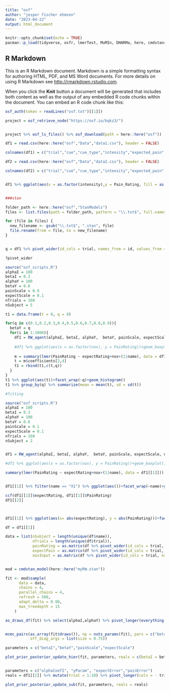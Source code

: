 ```yaml
---
title: "osf"
author: "jesper fischer ehmsen"
date: "2023-04-22"
output: html_document
---
```


```r
knitr::opts_chunk$set(echo = TRUE)
pacman::p_load(tidyverse, osfr, lmerTest, MuMIn, DHARMa, here, cmdstanr, tidybayes, bayesplot, posterior)
```

## R Markdown

This is an R Markdown document. Markdown is a simple formatting syntax for authoring HTML, PDF, and MS Word documents. For more details on using R Markdown see <http://rmarkdown.rstudio.com>.

When you click the **Knit** button a document will be generated that includes both content as well as the output of any embedded R code chunks within the document. You can embed an R code chunk like this:



```r
osf_auth(token = readLines("osf.txt")[[1]])

project = osf_retrieve_node("https://osf.io/bqkz3/")


project %>% osf_ls_files() %>% osf_download(path = here::here("osf"))


```




```r
df1 = read.csv(here::here("osf","Data","data1.csv"), header = FALSE)

colnames(df1) = c("trial","cue","cue_type","intensity","expected_pain","Pain_Rating","id")

df2 = read.csv(here::here("osf","Data","data2.csv"), header = FALSE)

colnames(df2) = c("trial","cue","cue_type","intensity","expected_pain","Pain_Rating","NPS","id")


df1 %>% ggplot(aes(x = as.factor(intensity),y = Pain_Rating, fill = as.factor(cue_type)))+geom_boxplot()+facet_wrap(~id)+theme_classic()


###stan

folder_path <- here::here("osf","StanModels")
files <- list.files(path = folder_path, pattern = "\\.txt$", full.names = TRUE)

for (file in files) {
  new_filename <- gsub("\\.txt$", ".stan", file)
  file.rename(from = file, to = new_filename)
}


q = df1 %>% pivot_wider(id_cols = trial, names_from = id, values_from = Pain_Rating)

?pivot_wider
```
```r

source("osf_scripts.R")
alphaI = 100
betaI = 0.3
alphaY = 100
betaY = 0.6
painScale = 0.9
expectScale = 0.1
nTrials = 160
nSubject = 5

t1 = data.frame(t = 0, q = 0)

for(q in c(0.1,0.2,0.3,0.4,0.5,0.6,0.7,0.8,0.9)){
  betaY = q
  for(i in 1:1000){
    df1 = RW_agent(alphaI, betaI, alphaY,  betaY, painScale, expectScale, nTrials, nSubject)q
    
    #df1 %>% ggplot(aes(x = as.factor(nox), y = PainRating))+geom_boxplot()
    
    m = summary(lmer(PainRating ~ expectRating+nox+(1|name), data = df1[[1]]))
    t = m$coefficients[2,4]
    t1 = rbind(t1,c(t,q))
  }
}
t1 %>% ggplot(aes(t))+facet_wrap(~q)+geom_histogram()
t1 %>% group_by(q) %>% summarize(mean = mean(t), sd = sd(t))

```


```r
#fitting

source("osf_scripts.R")
alphaI = 100
betaI = 0.3
alphaY = 100
betaY = 0.6
painScale = 0.1
expectScale = 0.1
nTrials = 160
nSubject = 2


df1 = RW_agent(alphaI, betaI, alphaY,  betaY, painScale, expectScale, nTrials, nSubject)

#df1 %>% ggplot(aes(x = as.factor(nox), y = PainRating))+geom_boxplot()

summary(lmer(PainRating ~ expectRating+nox+(1|name), data = df1[[1]]))


df1[[1]] %>% filter(name == "X1") %>% ggplot(aes())+facet_wrap(~name)+geom_line(aes(x = trial, y = PainRating), col = "red")+geom_line(aes(x = trial, y = expectRating), col = "blue")+theme_classic()+geom_point(aes(x = trial, y = as.numeric(as.character(nox))))

ccf(df1[[1]]$expectRating, df1[[1]]$PainRating)
df1[[2]]



df1[[1]] %>% ggplot(aes(x= abs(expectRating), y = abs(PainRating)))+facet_wrap(~name)+geom_point()+geom_smooth(method = "lm")+facet_wrap(~name)
```

```r
df = df1[[1]]

data = list(nSubject = length(unique(df$name)), 
            nTrials = length(unique(df$trial)), 
            painRating = as.matrix(df %>% pivot_wider(id_cols = trial, names_from = name, values_from = PainRating) %>% mutate(trial= NULL)),
            expectPain = as.matrix(df %>% pivot_wider(id_cols = trial, names_from = name, values_from = expectRating)%>% mutate(trial= NULL)),
            noxInput = as.matrix(df %>% pivot_wider(id_cols = trial, names_from = name, values_from = nox)%>% mutate(trial= NULL)))


mod = cmdstan_model(here::here("myRW.stan"))

fit <- mod$sample(
      data = data,
      chains = 4, 
      parallel_chains = 4,
      refresh = 500,
      adapt_delta = 0.90,
      max_treedepth = 15
    )

as_draws_df(fit) %>% select(alphaI,alphaY) %>% pivot_longer(everything()) %>% ggplot(aes(x = value))+geom_histogram()+theme_classic()+facet_wrap(~name)


mcmc_pairs(as.array(fit$draws()), np = nuts_params(fit), pars = c("betaI","betaY","alphaI","alphaY","painScale","expectScale"),
           off_diag_args = list(size = 0.75))

parameters = c("betaI","betaY","painScale","expectScale")

plot_prior_posterior_update_hier(fit, parameters, reals = c(betaI = betaI,betaY = betaY, painScale = painScale, expectScale = expectScale))


parameters = c("alphaCoefI", "yParam", "expectError","painError")
reals = df1[[2]] %>% mutate(trial = 1:10) %>% pivot_longer(cols = - trial) %>%  mutate(name = paste0(as.character(name),"[",as.character(trial), "]"), trial = NULL)

plot_prior_posterior_update_sub(fit, parameters, reals = reals)
```

